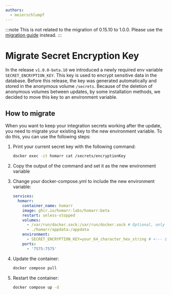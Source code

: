 ```yaml
---
authors:
  - meierschlumpf
---
```


:::note
This is not related to the migration of 0.15.10 to 1.0.0. 
Please use the [migration guide](https://homarr.dev/docs/getting-started/after-the-installation#importing-a-zip-from-version-before-100) instead.
:::

# Migrate Secret Encryption Key

In the release `v1.0.0-beta.10` we introduced a newly required env variable `SECRET_ENCRYPTION_KEY`.
This key is used to encrypt sensitive data in the database. 
Before this release, the key was generated automatically and stored in the anonymous volume `/secrets`.
Because of the deletion of anonymous volumes between updates, by some installation methods, we decided to move this key to an environment variable.

<!-- truncate -->

## How to migrate

When you want to keep your integration secrets working after the update, you need to migrate your existing key to the new environment variable.
To do this, you can use the following steps:

1. Print your current secret key with the following command:
   ```bash
   docker exec -it homarr cat /secrets/encryptionKey
   ```

2. Copy the output of the command and set it as the new environment variable

3. Change your docker-compose.yml to include the new environment variable:

    ```yml title="docker-compose.yml"
    services:
      homarr:
        container_name: homarr
        image: ghcr.io/homarr-labs/homarr:beta
        restart: unless-stopped
        volumes:
          - /var/run/docker.sock:/var/run/docker.sock # Optional, only if you want docker integration
          - ./homarr/appdata:/appdata
        environment:
          - SECRET_ENCRYPTION_KEY=your_64_character_hex_string # <--- can be generated with `openssl rand -hex 32`
        ports:
          - '7575:7575'
    ```

4. Update the container:

    ```bash
    docker compose pull
    ```

5. Restart the container:

    ```bash
    docker compose up -d
    ```